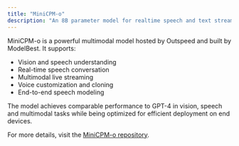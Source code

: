 ```yaml
---
title: "MiniCPM-o"
description: "An 8B parameter model for realtime speech and text streaming."
---
```


MiniCPM-o is a powerful multimodal model hosted by Outspeed and built by ModelBest. It supports:

- Vision and speech understanding
- Real-time speech conversation
- Multimodal live streaming
- Voice customization and cloning
- End-to-end speech modeling

The model achieves comparable performance to GPT-4 in vision, speech and multimodal tasks while being optimized for efficient deployment on end devices.

For more details, visit the [MiniCPM-o repository](https://github.com/OpenBMB/MiniCPM-o). 